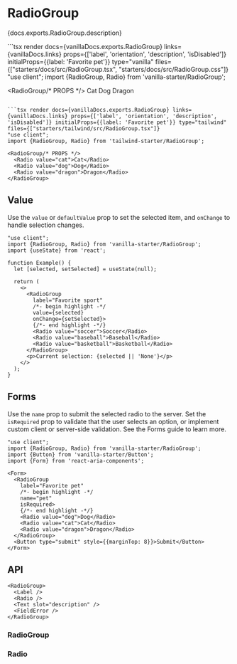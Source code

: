 

# RadioGroup

<PageDescription>{docs.exports.RadioGroup.description}</PageDescription>

<ExampleSwitcher>
  ```tsx render docs={vanillaDocs.exports.RadioGroup} links={vanillaDocs.links} props={['label', 'orientation', 'description', 'isDisabled']} initialProps={{label: 'Favorite pet'}} type="vanilla" files={["starters/docs/src/RadioGroup.tsx", "starters/docs/src/RadioGroup.css"]}
  "use client";
  import {RadioGroup, Radio} from 'vanilla-starter/RadioGroup';

  <RadioGroup/* PROPS */>
    <Radio value="cat">Cat</Radio>
    <Radio value="dog">Dog</Radio>
    <Radio value="dragon">Dragon</Radio>
  </RadioGroup>
  ```

  ```tsx render docs={vanillaDocs.exports.RadioGroup} links={vanillaDocs.links} props={['label', 'orientation', 'description', 'isDisabled']} initialProps={{label: 'Favorite pet'}} type="tailwind" files={["starters/tailwind/src/RadioGroup.tsx"]}
  "use client";
  import {RadioGroup, Radio} from 'tailwind-starter/RadioGroup';

  <RadioGroup/* PROPS */>
    <Radio value="cat">Cat</Radio>
    <Radio value="dog">Dog</Radio>
    <Radio value="dragon">Dragon</Radio>
  </RadioGroup>
  ```
</ExampleSwitcher>

## Value

Use the `value` or `defaultValue` prop to set the selected item, and `onChange` to handle selection changes.

```tsx render
"use client";
import {RadioGroup, Radio} from 'vanilla-starter/RadioGroup';
import {useState} from 'react';

function Example() {
  let [selected, setSelected] = useState(null);

  return (
    <>
      <RadioGroup
        label="Favorite sport"
        /*- begin highlight -*/
        value={selected}
        onChange={setSelected}>
        {/*- end highlight -*/}
        <Radio value="soccer">Soccer</Radio>
        <Radio value="baseball">Baseball</Radio>
        <Radio value="basketball">Basketball</Radio>
      </RadioGroup>
      <p>Current selection: {selected || 'None'}</p>
    </>
  );
}
```

## Forms

Use the `name` prop to submit the selected radio to the server. Set the `isRequired` prop to validate that the user selects an option, or implement custom client or server-side validation. See the Forms guide to learn more.

```tsx render
"use client";
import {RadioGroup, Radio} from 'vanilla-starter/RadioGroup';
import {Button} from 'vanilla-starter/Button';
import {Form} from 'react-aria-components';

<Form>
  <RadioGroup
    label="Favorite pet"
    /*- begin highlight -*/
    name="pet"
    isRequired>
    {/*- end highlight -*/}
    <Radio value="dog">Dog</Radio>
    <Radio value="cat">Cat</Radio>
    <Radio value="dragon">Dragon</Radio>
  </RadioGroup>
  <Button type="submit" style={{marginTop: 8}}>Submit</Button>
</Form>
```

## API

<Anatomy />

```tsx links={{RadioGroup: '#radiogroup', Radio: '#radio'}}
<RadioGroup>
  <Label />
  <Radio />
  <Text slot="description" />
  <FieldError />
</RadioGroup>
```

### RadioGroup

<PropTable component={docs.exports.RadioGroup} links={docs.links} />

<StateTable defaultClassName="react-aria-RadioGroup" properties={docs.exports.RadioGroupRenderProps.properties} />

### Radio

<PropTable component={docs.exports.Radio} links={docs.links} />

<StateTable defaultClassName="react-aria-Radio" properties={docs.exports.RadioRenderProps.properties} />
